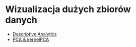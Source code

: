 # Wizualizacja dużych zbiorów danych

- [Descriptive Analytics](/topics/00-descriptive-analytics)
- [PCA & kernelPCA](/topics/01-pca-kernelpca)


